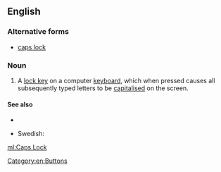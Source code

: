 ==English==

===Alternative forms===
* [[caps lock]]

===Noun===
{{en-noun|head=[[caps|Caps]] [[lock|Lock]]}}

# {{context|computing}} A [[lock key]] on a computer [[keyboard]], which when pressed causes all subsequently typed letters to be [[capitalised]] on the screen.

====See also====
* {{list:computer keys/en}}

{{trans-top|key}}
* Swedish: {{t-|sv|skiftlås|n}}
{{trans-mid}}
{{trans-bottom}}

[[Category:en:Buttons]]

[[ml:Caps Lock]]